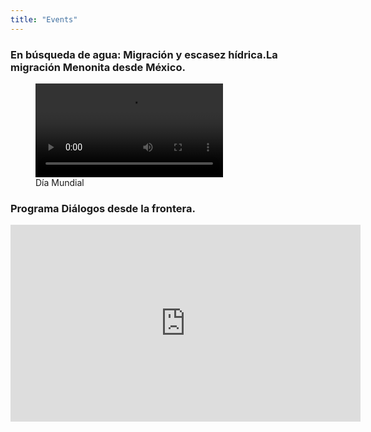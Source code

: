 ```yaml
---
title: "Events"
---
```


### En búsqueda de agua: Migración y escasez hídrica.La migración Menonita desde México. 



![Día Mundial](Presentacion_MTY.mp4)


### Programa Diálogos desde la frontera. 

<iframe width="560" height="315" src="https://www.youtube.com/embed/uJMiS4pNzQ4" frameborder="0" allow="accelerometer; autoplay; encrypted-media; gyroscope; picture-in-picture" allowfullscreen></iframe>

